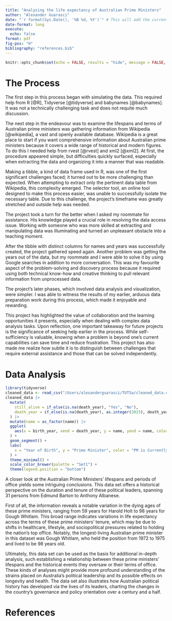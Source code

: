 ```yaml
---
title: "Analyzing the life expectancy of Australian Prime Ministers"
author: "Alexander Guarasci"
date: "`r format(Sys.Date(), '%B %d, %Y')`" # This will add the current date
date-format: long
execute:
  echo: false
format: pdf
fig-pos: "H"
bibliography: "references.bib"
---
```

```r
knitr::opts_chunk$set(echo = FALSE, results = "hide", message = FALSE, warning = FALSE)
```

# The Process

The first step in this process began with simulating the data. This required help from R [@R], Tidyverse [@tidyverse] and babynames [@babynames]. It was not a technically challenging task and does not requite much discussion. 

The next step in the endeavour was to examine the lifespans and terms of Australian prime ministers was gathering information from Wikipedia [@wikipedia], a vast and openly available database. Wikipedia is a great place to start if you want comprehensive information about Australian prime ministers because it covers a wide range of historical and modern figures. To do this I needed help from rvest [@rvest] and xml2 [@xml2]. At first, the procedure appeared simple, but difficulties quickly surfaced, especially when extracting the data and organizing it into a manner that was readable.

Making a tibble, a kind of data frame used in R, was one of the first significant challenges faced; it turned out to be more challenging than expected. When attempting to extract only the pertinent data table from Wikipedia, this complexity emerged. The selector tool, an online tool designed to make this process easier, was unable to successfully isolate the necessary table. Due to this challenge, the project's timeframe was greatly stretched and outside help was needed.

The project took a turn for the better when I asked my roommate for assistance. His knowledge played a crucial role in resolving the data access issue. Working with someone who was more skilled at extracting and manipulating data was illuminating and turned an unpleasant obstacle into a teaching moment.


After the tibble with distinct columns for names and years was successfully created, the project gathered speed again. Another problem was getting the years out of the data, but my roommate and I were able to solve it by using Google searches in addition to more conversation. This was my favourite aspect of the problem-solving and discovery process because it required using both technical know-how and creative thinking to pull relevant information from unprocessed data.

The project's later phases, which involved data analysis and visualization, were simpler. I was able to witness the results of my earlier, arduous data preparation work during this process, which made it enjoyable and rewarding.

This project has highlighted the value of collaboration and the learning opportunities it presents, especially when dealing with complex data analysis tasks. Upon reflection, one important takeaway for future projects is the significance of seeking help earlier in the process. While self-sufficiency is valuable, knowing when a problem is beyond one's current capabilities can save time and reduce frustration. This project has also made me realize how subtle it is to distinguish between challenges that require external assistance and those that can be solved independently.

# Data Analysis 

```r
library(tidyverse)
cleaned_data <- read_csv("/Users/alexanderguarasci/TUT5a/cleaned_data.csv")
cleaned_data |>
  mutate(
    still_alive = if_else(is.na(death_year), "Yes", "No"),
    death_year = if_else(is.na(death_year), as.integer(2023), death_year) # Use current year for living PMs
  ) |>
  mutate(name = as_factor(name)) |>
  ggplot(
    aes(x = birth_year, xend = death_year, y = name, yend = name, color = still_alive)
  ) +
  geom_segment() +
  labs(
    x = "Year of Birth", y = "Prime Minister", color = "PM is Currently Alive"
  ) +
  theme_minimal() +
  scale_color_brewer(palette = "Set1") +
  theme(legend.position = "bottom") 
```

A closer look at the Australian Prime Ministers' lifespans and periods of office yields some intriguing conclusions. This data set offers a historical perspective on the duration and tenure of these political leaders, spanning 31 persons from Edmund Barton to Anthony Albanese.

First of all, the information reveals a notable variation in the dying ages of these prime ministers, ranging from 59 years for Harold Holt to 98 years for Gough Whitlam. This broad range indicates variations in life expectancy across the terms of these prime ministers' tenure, which may be due to shifts in healthcare, lifestyle, and sociopolitical pressures related to holding the nation's top office. Notably, the longest-living Australian prime minister in this dataset was Gough Whitlam, who held the position from 1972 to 1975 and lived to be 98 years old.

Ultimately, this data set can be used as the basis for additional in-depth analysis, such establishing a relationship between these prime ministers' lifespans and the historical events they oversaw or their terms of office. These kinds of analyses might provide more profound understanding of the strains placed on Australia's political leadership and its possible effects on longevity and health. The data set also illustrates how Australian political history has developed via the lives of its leaders, charting the changes in the country's governance and policy orientation over a century and a half.

# References
